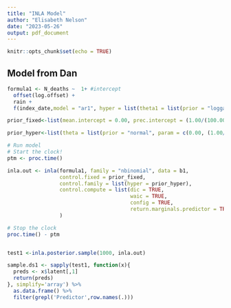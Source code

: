 ```yaml
---
title: "INLA Model"
author: "Elisabeth Nelson"
date: "2023-05-26"
output: pdf_document
---
```


```r
knitr::opts_chunk$set(echo = TRUE)
```

## Model from Dan

```r

formula1 <- N_deaths ~  1+ #intercept
  offset(log.offset) +
  rain +
  f(index_date,model = "ar1", hyper = list(theta1 = list(prior = "loggamma", param = c(3, 2))))

prior_fixed<-list(mean.intercept = 0.00, prec.intercept = (1.00/(100.00^2)))  #\beta_0 ~ N(0.00, 100.00^2)

prior_hyper<-list(theta = list(prior = "normal", param = c(0.00, (1.00/(100.00^2)))))  #ln(r) ~ #N(0.00, 100.00^2)

# Run model
# Start the clock!
ptm <- proc.time()

inla.out <- inla(formula1, family = "nbinomial", data = b1,
                 control.fixed = prior_fixed,
                 control.family = list(hyper = prior_hyper),
                 control.compute = list(dic = TRUE,
                                        waic = TRUE,
                                        config = TRUE,
                                        return.marginals.predictor = TRUE)
                 )

# Stop the clock
proc.time() - ptm


test1 <-inla.posterior.sample(1000, inla.out)

sample.ds1 <- sapply(test1, function(x){
  preds <- x$latent[,1]
  return(preds)
}, simplify='array') %>%
  as.data.frame() %>%
  filter(grepl('Predictor',row.names(.)))


```